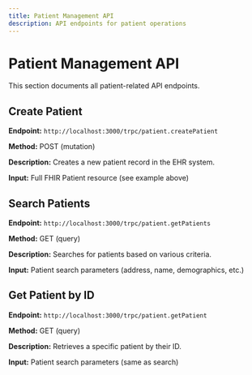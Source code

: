 ```yaml
---
title: Patient Management API
description: API endpoints for patient operations
---
```


# Patient Management API

This section documents all patient-related API endpoints.

## Create Patient

**Endpoint:** `http://localhost:3000/trpc/patient.createPatient`

**Method:** POST (mutation)

**Description:** Creates a new patient record in the EHR system.

**Input:** Full FHIR Patient resource (see example above)

## Search Patients

**Endpoint:** `http://localhost:3000/trpc/patient.getPatients`

**Method:** GET (query)

**Description:** Searches for patients based on various criteria.

**Input:** Patient search parameters (address, name, demographics, etc.)

## Get Patient by ID

**Endpoint:** `http://localhost:3000/trpc/patient.getPatient`

**Method:** GET (query)

**Description:** Retrieves a specific patient by their ID.

**Input:** Patient search parameters (same as search)